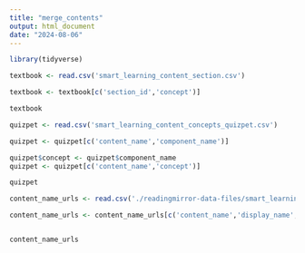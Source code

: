 ---
title: "merge_contents"
output: html_document
date: "2024-08-06"
---

```{r}
library(tidyverse)
```


```{r}
textbook <- read.csv('smart_learning_content_section.csv')

textbook <- textbook[c('section_id','concept')]

textbook
```


```{r}
quizpet <- read.csv('smart_learning_content_concepts_quizpet.csv')

quizpet <- quizpet[c('content_name','component_name')]

quizpet$concept <- quizpet$component_name
quizpet <- quizpet[c('content_name','concept')]

quizpet
```


```{r}
content_name_urls <- read.csv('./readingmirror-data-files/smart_learning_content.csv')

content_name_urls <- content_name_urls[c('content_name','display_name','url')]


content_name_urls
```





